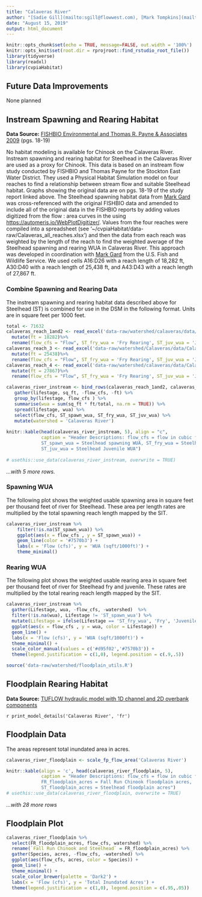```yaml
---
title: "Calaveras River"
author: "[Sadie Gill](mailto:sgill@flowwest.com), [Mark Tompkins](mailto:mtompkins@flowwest.com), [Erin Cain](mailto:ecain@flowwest.com)"
date: "August 15, 2019"
output: html_document
---
```


```r
knitr::opts_chunk$set(echo = TRUE, message=FALSE, out.width = '100%')
knitr::opts_knit$set(root.dir = rprojroot::find_rstudio_root_file())
library(tidyverse)
library(readxl)
library(cvpiaHabitat)
```
## Future Data Improvements
None planned 

## Instream Spawning and Rearing Habitat
**Data Source:** [FISHBIO Environmental and Thomas R. Payne & Associates 2009](https://s3-us-west-2.amazonaws.com/cvpiahabitat-r-package/cvpia-sit-model-inputs/FishBio_Payne2009_CalaverasInstreamFlowStudy.pdf){target="_blank"} (pgs. 18-19)

No habitat modeling is available for Chinook on the Calaveras River. Instream spawning and rearing habitat for Steelhead in the Calaveras River are used as a proxy for Chinook. This data is based on an instream flow study conducted by FISHBIO and Thomas Payne for the Stockton East Water District. They used a Physical Habitat Simulation model on four reaches to find a relationship between stream flow and suitable Steelhead habitat. Graphs showing the original data are on pgs. 18-19 of the study report linked above. The  Steelhead spawning habitat data from [Mark Gard](mailto:mark_gard@fws.gov) was cross-referenced with the original FISHBIO data and amended to include all of the original data in the FISHBIO reports by adding values digitized from the flow : area curves in the using <https://automeris.io/WebPlotDigitizer/>. Values from the four reaches were compiled into a spreadsheet (see '~/cvpiaHabitat/data-raw/Calaveras_all_reaches.xlsx') and then the data from each reach was weighted by the length of the reach to find the weighted average of the Steelhead spawning and rearing WUA in Calaveras River. This approach was developed in coordination with [Mark Gard](mailto:mark_gard@fws.gov) from the U.S. Fish and Wildlife Service. We used cells A16:D26 with a reach length of 18,282 ft, A30:D40 with a reach length of 25,438 ft, and A43:D43 with a reach length of 27,867 ft. 

### Combine Spawning and Rearing Data 
The instream spawning and rearing habitat data described above for Steelhead (ST) is combined for use in the DSM in the following format. Units are in square feet per 1000 feet.
```r
total <- 71632
calaveras_reach_1and2 <- read_excel('data-raw/watershed/calaveras/data/Calaveras_all_reaches.xlsx', range = "A16:D26") %>%
  mutate(ft = 18282)%>%
  rename(flow_cfs = "Flow", ST_fry_wua = 'Fry Rearing', ST_juv_wua = 'Juv Rearing', ST_spawn_wua = 'Spawning') 
calaveras_reach_3 <- read_excel('data-raw/watershed/Calaveras/data/Calaveras_all_reaches.xlsx', range = "A30:D40") %>%
  mutate(ft = 25438)%>%
  rename(flow_cfs = "Flow", ST_fry_wua = 'Fry Rearing', ST_juv_wua = 'Juv Rearing', ST_spawn_wua = 'Spawning') 
calaveras_reach_4 <- read_excel('data-raw/watershed/calaveras/data/Calaveras_all_reaches.xlsx', range = "A43:D53") %>%
  mutate(ft = 27867)%>%
  rename(flow_cfs = "Flow", ST_fry_wua = 'Fry Rearing', ST_juv_wua = 'Juv Rearing', ST_spawn_wua = 'Spawning') 

calaveras_river_instream <- bind_rows(calaveras_reach_1and2, calaveras_reach_3, calaveras_reach_4) %>% 
   gather(lifestage, sq_ft, -flow_cfs, -ft) %>% 
   group_by(lifestage, flow_cfs ) %>% 
   summarise(wua = sum(sq_ft * ft/total, na.rm = TRUE)) %>% 
   spread(lifestage, wua) %>% 
   select(flow_cfs, ST_spawn_wua, ST_fry_wua, ST_juv_wua) %>%
   mutate(watershed = 'Calaveras River')
 
knitr::kable(head(calaveras_river_instream, 5), align = "c", 
             caption = "Header Descriptions: flow_cfs = flow in cubic feet per second,
             ST_spawn_wua = Steelhead spawning WUA, ST_fry_wua = Steelhead Fry WUA, 
             ST_juv_wua = Steelhead Juvenile WUA")
 
# usethis::use_data(calaveras_river_instream, overwrite = TRUE)
```

*...with 5 more rows.* 

### Spawning WUA 
The following plot shows the weighted usable spawning area in square feet per thousand feet of river for Steelhead. These area per length rates are multiplied by the total spawning reach length mapped by the SIT. 
``` r
calaveras_river_instream %>% 
    filter(!is.na(ST_spawn_wua)) %>%
    ggplot(aes(x = flow_cfs , y = ST_spawn_wua)) +
    geom_line(color = '#7570b3') +
    labs(x = 'Flow (cfs)', y = 'WUA (sqft/1000ft)') +
    theme_minimal()
```

### Rearing WUA
The following plot shows the weighted usable rearing area in square feet per thousand feet of river for Steelhead fry and juvenile. These rates are multiplied by the total rearing reach length mapped by the SIT. 
``` r
calaveras_river_instream %>% 
  gather(Lifestage, wua, -flow_cfs, -watershed)  %>% 
  filter(!is.na(wua), Lifestage != 'ST_spawn_wua') %>%
  mutate(Lifestage = ifelse(Lifestage == 'ST_fry_wua', 'Fry', 'Juvenile')) %>% 
  ggplot(aes(x = flow_cfs , y = wua, color = Lifestage)) +
  geom_line() +
  labs(x = 'Flow (cfs)', y = 'WUA (sqft/1000ft)') +
  theme_minimal() + 
  scale_color_manual(values = c('#d95f02','#7570b3')) +
  theme(legend.justification = c(1,0), legend.position = c(.9,.5))
```
```r
source('data-raw/watershed/floodplain_utils.R')
```

## Floodplain Rearing Habitat 

**Data Source:** [TUFLOW hydraulic model with 1D channel and 2D overbank components](https://s3-us-west-2.amazonaws.com/cvpiahabitat-r-package/cvpia-sit-model-inputs/Tuolumne_W-AR_21__Study+Report.pdf){target="_blank"}

`r print_model_details('Calaveras River', 'fr')`

## Floodplain Data
The areas represent total inundated area in acres.
```r
calaveras_river_floodplain <- scale_fp_flow_area('Calaveras River')

knitr::kable(align = 'c', head(calaveras_river_floodplain, 5), 
             caption = "Header Descriptions: flow_cfs = flow in cubic feet per second,
             FR_floodplain_acres = Fall Run Chinook floodplain acres, 
             ST_floodplain_acres = Steelhead floodplain acres")
# usethis::use_data(calaveras_river_floodplain, overwrite = TRUE)
```

*...with 28 more rows*

## Floodplain Plot
```r
calaveras_river_floodplain %>% 
  select(FR_floodplain_acres, flow_cfs, watershed) %>%
  rename(`Fall Run Chinook and Steelhead` = FR_floodplain_acres) %>% 
  gather(Species, acres, -flow_cfs, -watershed) %>% 
  ggplot(aes(flow_cfs, acres, color = Species)) +
  geom_line() +
  theme_minimal() +
  scale_color_brewer(palette = 'Dark2') +
  labs(x = 'Flow (cfs)', y = 'Total Inundated Acres') +
  theme(legend.justification = c(1,0), legend.position = c(.95,.05))
```
